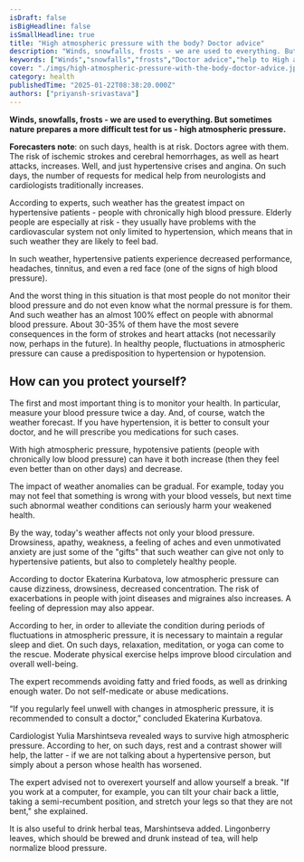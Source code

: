 ```yaml
---
isDraft: false
isBigHeadline: false
isSmallHeadline: true
title: "High atmospheric pressure with the body? Doctor advice"
description: "Winds, snowfalls, frosts - we are used to everything. But sometimes nature prepares a more difficult test for us - high atmospheric pressure."
keywords: ["Winds","snowfalls","frosts","Doctor advice","help to High atmospheric pressure on body"," more difficult test for us"]
cover: "./imgs/high-atmospheric-pressure-with-the-body-doctor-advice.jpeg"
category: health
publishedTime: "2025-01-22T08:38:20.000Z"
authors: ["priyansh-srivastava"]
---
```

**Winds, snowfalls, frosts - we are used to everything. But sometimes nature prepares a more difficult test for us - high atmospheric pressure.**

**Forecasters note**: on such days, health is at risk. Doctors agree with them. The risk of ischemic strokes and cerebral hemorrhages, as well as heart attacks, increases. Well, and just hypertensive crises and angina. On such days, the number of requests for medical help from neurologists and cardiologists traditionally increases.

According to experts, such weather has the greatest impact on hypertensive patients - people with chronically high blood pressure. Elderly people are especially at risk - they usually have problems with the cardiovascular system not only limited to hypertension, which means that in such weather they are likely to feel bad.

In such weather, hypertensive patients experience decreased performance, headaches, tinnitus, and even a red face (one of the signs of high blood pressure).

And the worst thing in this situation is that most people do not monitor their blood pressure and do not even know what the normal pressure is for them. And such weather has an almost 100% effect on people with abnormal blood pressure. About 30-35% of them have the most severe consequences in the form of strokes and heart attacks (not necessarily now, perhaps in the future). In healthy people, fluctuations in atmospheric pressure can cause a predisposition to hypertension or hypotension.

## How can you protect yourself?
The first and most important thing is to monitor your health. In particular, measure your blood pressure twice a day. And, of course, watch the weather forecast. If you have hypertension, it is better to consult your doctor, and he will prescribe you medications for such cases.

With high atmospheric pressure, hypotensive patients (people with chronically low blood pressure) can have it both increase (then they feel even better than on other days) and decrease.

The impact of weather anomalies can be gradual. For example, today you may not feel that something is wrong with your blood vessels, but next time such abnormal weather conditions can seriously harm your weakened health.

By the way, today's weather affects not only your blood pressure. Drowsiness, apathy, weakness, a feeling of aches and even unmotivated anxiety are just some of the "gifts" that such weather can give not only to hypertensive patients, but also to completely healthy people.

According to doctor Ekaterina Kurbatova, low atmospheric pressure can cause dizziness, drowsiness, decreased concentration. The risk of exacerbations in people with joint diseases and migraines also increases. A feeling of depression may also appear.

According to her, in order to alleviate the condition during periods of fluctuations in atmospheric pressure, it is necessary to maintain a regular sleep and diet. On such days, relaxation, meditation, or yoga can come to the rescue. Moderate physical exercise helps improve blood circulation and overall well-being.

The expert recommends avoiding fatty and fried foods, as well as drinking enough water. Do not self-medicate or abuse medications.

“If you regularly feel unwell with changes in atmospheric pressure, it is recommended to consult a doctor,” concluded Ekaterina Kurbatova.

Cardiologist Yulia Marshintseva revealed ways to survive high atmospheric pressure. According to her, on such days, rest and a contrast shower will help, the latter - if we are not talking about a hypertensive person, but simply about a person whose health has worsened.

The expert advised not to overexert yourself and allow yourself a break. "If you work at a computer, for example, you can tilt your chair back a little, taking a semi-recumbent position, and stretch your legs so that they are not bent," she explained.

It is also useful to drink herbal teas, Marshintseva added. Lingonberry leaves, which should be brewed and drunk instead of tea, will help normalize blood pressure.

